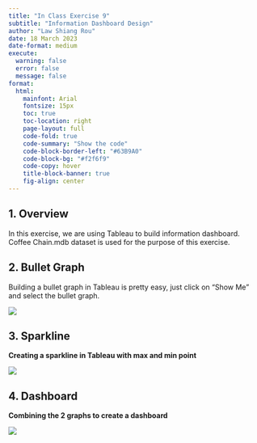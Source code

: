 ```yaml
---
title: "In Class Exercise 9"
subtitle: "Information Dashboard Design"
author: "Law Shiang Rou"
date: 18 March 2023
date-format: medium
execute:
  warning: false
  error: false
  message: false
format:
  html:
    mainfont: Arial
    fontsize: 15px
    toc: true
    toc-location: right
    page-layout: full
    code-fold: true
    code-summary: "Show the code"
    code-block-border-left: "#63B9A0"
    code-block-bg: "#f2f6f9"
    code-copy: hover
    title-block-banner: true
    fig-align: center
---
```


## **1. Overview**
In this exercise, we are using Tableau to build information dashboard.
Coffee Chain.mdb dataset is used for the purpose of this exercise.

## **2. Bullet Graph**

Building a bullet graph in Tableau is pretty easy, just click on "Show Me" and select the bullet graph.<b>

![](images/in-class9-1.png){width="80%," fig.align="center"}

## **3. Sparkline**
Creating a sparkline in Tableau with max and min point <b>

![](images/in-class9-2.png){width="60%," fig.align="center"}

## **4. Dashboard**
Combining the 2 graphs to create a dashboard<b>

![](images/in-class9-3.png){width="60%," fig.align="center"}


